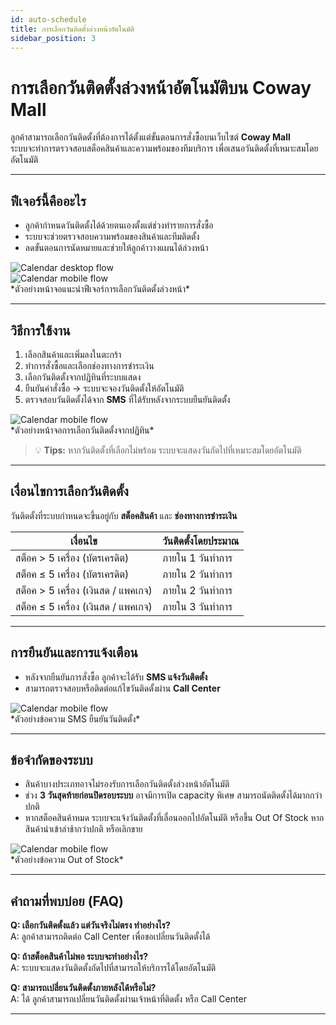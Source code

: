```yaml
---
id: auto-schedule
title: การเลือกวันติดตั้งล่วงหน้าอัตโนมัติ
sidebar_position: 3
---
```


# การเลือกวันติดตั้งล่วงหน้าอัตโนมัติบน Coway Mall

ลูกค้าสามารถเลือกวันติดตั้งที่ต้องการได้ตั้งแต่ขั้นตอนการสั่งซื้อบนเว็บไซต์ **Coway Mall**  
ระบบจะทำการตรวจสอบสต็อคสินค้าและความพร้อมของทีมบริการ เพื่อเสนอวันติดตั้งที่เหมาะสมโดยอัตโนมัติ  

---

## ฟีเจอร์นี้คืออะไร

- ลูกค้ากำหนดวันติดตั้งได้ด้วยตนเองตั้งแต่ช่วงทำรายการสั่งซื้อ  
- ระบบจะช่วยตรวจสอบความพร้อมของสินค้าและทีมติดตั้ง  
- ลดขั้นตอนการนัดหมายและช่วยให้ลูกค้าวางแผนได้ล่วงหน้า  

<div style={{textAlign:"center", marginBottom:"20px"}}>
  <img src="/img/auto-schedule/auto-schedule-d01.png" 
       alt="Calendar desktop flow" 
       style={{maxWidth: "80%", height: "auto", borderRadius: "10px"}} />
</div>

<div style={{textAlign:"center", marginBottom:"20px"}}>
  <img src="/img/auto-schedule/auto-schedule-m01.jpg" 
       alt="Calendar mobile flow" 
       style={{maxWidth: "80%", height: "auto", borderRadius: "10px"}} />
</div>
*ตัวอย่างหน้าจอแนะนำฟีเจอร์การเลือกวันติดตั้งล่วงหน้า*  

---

## วิธีการใช้งาน

1. เลือกสินค้าและเพิ่มลงในตะกร้า  
2. ทำการสั่งซื้อและเลือกช่องทางการชำระเงิน  
3. เลือกวันติดตั้งจากปฏิทินที่ระบบแสดง  
4. ยืนยันคำสั่งซื้อ → ระบบจะจองวันติดตั้งให้อัตโนมัติ  
5. ตรวจสอบวันติดตั้งได้จาก **SMS** ที่ได้รับหลังจากระบบยืนยันติดตั้ง  

<div style={{textAlign:"center", marginBottom:"20px"}}>
  <img src="/img/auto-schedule/auto-schedule-m02.jpg" 
       alt="Calendar mobile flow" 
       style={{maxWidth: "80%", height: "auto", borderRadius: "10px"}} />
</div> 
*ตัวอย่างหน้าจอการเลือกวันติดตั้งจากปฏิทิน*  

> 💡 **Tips:** หากวันติดตั้งที่เลือกไม่พร้อม ระบบจะแสดงวันถัดไปที่เหมาะสมโดยอัตโนมัติ  

---

## เงื่อนไขการเลือกวันติดตั้ง

วันติดตั้งที่ระบบกำหนดจะขึ้นอยู่กับ **สต็อคสินค้า** และ **ช่องทางการชำระเงิน**

| เงื่อนไข | วันติดตั้งโดยประมาณ |
|----------|--------------------|
| สต็อค > 5 เครื่อง (บัตรเครดิต) | ภายใน 1 วันทำการ |
| สต็อค ≤ 5 เครื่อง (บัตรเครดิต) | ภายใน 2 วันทำการ |
| สต็อค > 5 เครื่อง (เงินสด / แพคเกจ) | ภายใน 2 วันทำการ |
| สต็อค ≤ 5 เครื่อง (เงินสด / แพคเกจ) | ภายใน 3 วันทำการ |

---

## การยืนยันและการแจ้งเตือน

- หลังจากยืนยันการสั่งซื้อ ลูกค้าจะได้รับ **SMS แจ้งวันติดตั้ง**  
- สามารถตรวจสอบหรือติดต่อแก้ไขวันติดตั้งผ่าน **Call Center**  

<div style={{textAlign:"center", marginBottom:"20px"}}>
  <img src="/img/auto-schedule/auto-schedule-sms.jpg" 
       alt="Calendar mobile flow" 
       style={{maxWidth: "80%", height: "auto", borderRadius: "10px"}} />
</div>    
*ตัวอย่างข้อความ SMS ยืนยันวันติดตั้ง*  

---

## ข้อจำกัดของระบบ

- สินค้าบางประเภทอาจไม่รองรับการเลือกวันติดตั้งล่วงหน้าอัตโนมัติ  
- ช่วง **3 วันสุดท้ายก่อนปิดรอบระบบ** อาจมีการเปิด capacity พิเศษ สามารถนัดติดตั้งได้มากกว่าปกติ  
- หากสต็อคสินค้าหมด ระบบจะแจ้งวันติดตั้งที่เลื่อนออกไปอัตโนมัติ หรือขึ้น Out Of Stock  หากสินค้านำเข้าล่าช้ากว่าปกติ หรือเลิกขาย

<div style={{textAlign:"center", marginBottom:"20px"}}>
  <img src="/img/auto-schedule/out-of-stock.png" 
       alt="Calendar mobile flow" 
       style={{maxWidth: "80%", height: "auto", borderRadius: "10px"}} />
</div>    
*ตัวอย่างข้อความ Out of Stock*  

---

## คำถามที่พบบ่อย (FAQ)

**Q: เลือกวันติดตั้งแล้ว แต่วันจริงไม่ตรง ทำอย่างไร?**  
A: ลูกค้าสามารถติดต่อ Call Center เพื่อขอเปลี่ยนวันติดตั้งได้  

**Q: ถ้าสต็อคสินค้าไม่พอ ระบบจะทำอย่างไร?**  
A: ระบบจะแสดงวันติดตั้งถัดไปที่สามารถให้บริการได้โดยอัตโนมัติ  

**Q: สามารถเปลี่ยนวันติดตั้งภายหลังได้หรือไม่?**  
A: ได้ ลูกค้าสามารถเปลี่ยนวันติดตั้งผ่านเจ้าหน้าที่ติดตั้ง หรือ Call Center  

---